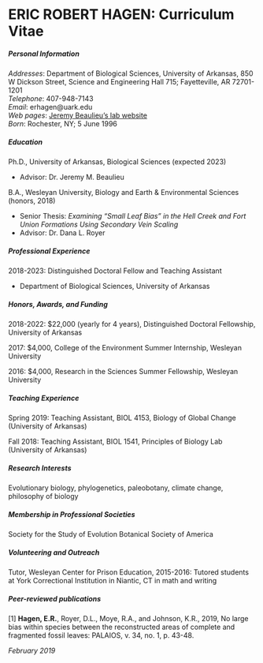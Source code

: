 # **ERIC ROBERT HAGEN: Curriculum Vitae**
##### **Personal Information**
_Addresses_: Department of Biological Sciences, University of Arkansas, 850 W Dickson Street, Science and Engineering Hall 715; Fayetteville, AR 72701-1201  
_Telephone_: 407-948-7143  
_Email_: erhagen@uark.edu  
_Web pages_: [Jeremy Beaulieu's lab website](https://www.jeremybeaulieu.org)  
_Born_: Rochester, NY; 5 June 1996  

##### **Education**
Ph.D., University of Arkansas, Biological Sciences (expected 2023)

  * Advisor: Dr. Jeremy M. Beaulieu
  
B.A., Wesleyan University, Biology and Earth & Environmental Sciences (honors, 2018)

  * Senior Thesis: _Examining "Small Leaf Bias" in the Hell Creek and Fort Union Formations Using Secondary Vein Scaling_
  * Advisor: Dr. Dana L. Royer
  
##### **Professional Experience**
2018-2023: Distinguished Doctoral Fellow and Teaching Assistant

  * Department of Biological Sciences, University of Arkansas
  
##### **Honors, Awards, and Funding**
2018-2022: $22,000 (yearly for 4 years), Distinguished Doctoral Fellowship, University of Arkansas

2017: $4,000, College of the Environment Summer Internship, Wesleyan University

2016: $4,000, Research in the Sciences Summer Fellowship, Wesleyan University

##### **Teaching Experience**
Spring 2019: Teaching Assistant, BIOL 4153, Biology of Global Change (University of Arkansas)

Fall 2018: Teaching Assistant, BIOL 1541, Principles of Biology Lab (University of Arkansas)

##### **Research Interests**
Evolutionary biology, phylogenetics, paleobotany, climate change, philosophy of biology

##### **Membership in Professional Societies**
Society for the Study of Evolution
Botanical Society of America

##### **Volunteering and Outreach**
Tutor, Wesleyan Center for Prison Education, 2015-2016: Tutored students at York Correctional Institution in Niantic, CT in math and writing

##### **Peer-reviewed publications**
[1] **Hagen, E.R.**, Royer, D.L., Moye, R.A., and Johnson, K.R., 2019, No large bias within species between the reconstructed areas of complete and fragmented fossil leaves: PALAIOS, v. 34, no. 1, p. 43-48.

_February 2019_